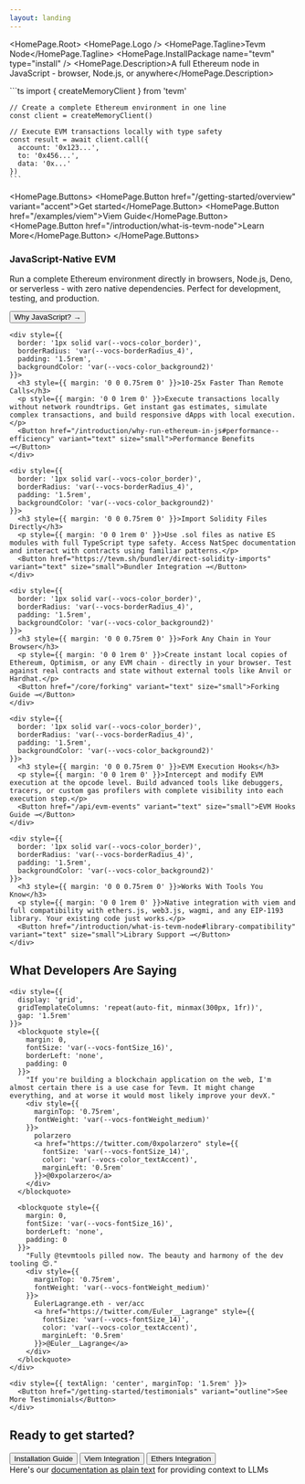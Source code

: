 ```yaml
---
layout: landing
---
```



<HomePage.Root>
  <HomePage.Logo />
  <HomePage.Tagline>Tevm Node</HomePage.Tagline>
  <HomePage.InstallPackage name="tevm" type="install" />
  <HomePage.Description>A full Ethereum node in JavaScript - browser, Node.js, or anywhere</HomePage.Description>
  
  <div className="code-snippet" style={{
    maxWidth: '600px',
    margin: '1.5rem auto',
    backgroundColor: 'var(--vocs-color_background2)',
    borderRadius: 'var(--vocs-borderRadius_4)',
    padding: '1rem',
    overflow: 'auto'
  }}>
    ```ts
    import { createMemoryClient } from 'tevm'
    
    // Create a complete Ethereum environment in one line
    const client = createMemoryClient()
    
    // Execute EVM transactions locally with type safety
    const result = await client.call({
      account: '0x123...',
      to: '0x456...',
      data: '0x...'
    })
    ```
  </div>
  
  <HomePage.Buttons>
    <HomePage.Button href="/getting-started/overview" variant="accent">Get started</HomePage.Button>
    <HomePage.Button href="/examples/viem">Viem Guide</HomePage.Button>
    <HomePage.Button href="/introduction/what-is-tevm-node">Learn More</HomePage.Button>
  </HomePage.Buttons>
  
  <div style={{ 
    display: 'grid', 
    gridTemplateColumns: 'repeat(auto-fill, minmax(280px, 1fr))', 
    gap: '1.5rem', 
    maxWidth: '1200px',
    margin: '3rem auto 1.5rem'
  }}>
    <div style={{ 
      border: '1px solid var(--vocs-color_border)', 
      borderRadius: 'var(--vocs-borderRadius_4)', 
      padding: '1.5rem',
      backgroundColor: 'var(--vocs-color_background2)'
    }}>
      <h3 style={{ margin: '0 0 0.75rem 0' }}>JavaScript-Native EVM</h3>
      <p style={{ margin: '0 0 1rem 0' }}>Run a complete Ethereum environment directly in browsers, Node.js, Deno, or serverless - with zero native dependencies. Perfect for development, testing, and production.</p>
      <Button href="/introduction/why-run-ethereum-in-js" variant="text" size="small">Why JavaScript? →</Button>
    </div>
    
    <div style={{ 
      border: '1px solid var(--vocs-color_border)', 
      borderRadius: 'var(--vocs-borderRadius_4)', 
      padding: '1.5rem',
      backgroundColor: 'var(--vocs-color_background2)'
    }}>
      <h3 style={{ margin: '0 0 0.75rem 0' }}>10-25x Faster Than Remote Calls</h3>
      <p style={{ margin: '0 0 1rem 0' }}>Execute transactions locally without network roundtrips. Get instant gas estimates, simulate complex transactions, and build responsive dApps with local execution.</p>
      <Button href="/introduction/why-run-ethereum-in-js#performance--efficiency" variant="text" size="small">Performance Benefits →</Button>
    </div>
    
    <div style={{ 
      border: '1px solid var(--vocs-color_border)', 
      borderRadius: 'var(--vocs-borderRadius_4)', 
      padding: '1.5rem',
      backgroundColor: 'var(--vocs-color_background2)'
    }}>
      <h3 style={{ margin: '0 0 0.75rem 0' }}>Import Solidity Files Directly</h3>
      <p style={{ margin: '0 0 1rem 0' }}>Use .sol files as native ES modules with full TypeScript type safety. Access NatSpec documentation and interact with contracts using familiar patterns.</p>
      <Button href="https://tevm.sh/bundler/direct-solidity-imports" variant="text" size="small">Bundler Integration →</Button>
    </div>
    
    <div style={{ 
      border: '1px solid var(--vocs-color_border)', 
      borderRadius: 'var(--vocs-borderRadius_4)', 
      padding: '1.5rem',
      backgroundColor: 'var(--vocs-color_background2)'
    }}>
      <h3 style={{ margin: '0 0 0.75rem 0' }}>Fork Any Chain in Your Browser</h3>
      <p style={{ margin: '0 0 1rem 0' }}>Create instant local copies of Ethereum, Optimism, or any EVM chain - directly in your browser. Test against real contracts and state without external tools like Anvil or Hardhat.</p>
      <Button href="/core/forking" variant="text" size="small">Forking Guide →</Button>
    </div>
    
    <div style={{ 
      border: '1px solid var(--vocs-color_border)', 
      borderRadius: 'var(--vocs-borderRadius_4)', 
      padding: '1.5rem',
      backgroundColor: 'var(--vocs-color_background2)'
    }}>
      <h3 style={{ margin: '0 0 0.75rem 0' }}>EVM Execution Hooks</h3>
      <p style={{ margin: '0 0 1rem 0' }}>Intercept and modify EVM execution at the opcode level. Build advanced tools like debuggers, tracers, or custom gas profilers with complete visibility into each execution step.</p>
      <Button href="/api/evm-events" variant="text" size="small">EVM Hooks Guide →</Button>
    </div>
    
    <div style={{ 
      border: '1px solid var(--vocs-color_border)', 
      borderRadius: 'var(--vocs-borderRadius_4)', 
      padding: '1.5rem',
      backgroundColor: 'var(--vocs-color_background2)'
    }}>
      <h3 style={{ margin: '0 0 0.75rem 0' }}>Works With Tools You Know</h3>
      <p style={{ margin: '0 0 1rem 0' }}>Native integration with viem and full compatibility with ethers.js, web3.js, wagmi, and any EIP-1193 library. Your existing code just works.</p>
      <Button href="/introduction/what-is-tevm-node#library-compatibility" variant="text" size="small">Library Support →</Button>
    </div>
  </div>
  
  <div style={{ 
    maxWidth: '800px', 
    margin: '3rem auto',
    padding: '1.5rem',
    backgroundColor: 'var(--vocs-color_background2)',
    borderRadius: 'var(--vocs-borderRadius_4)',
    border: '1px solid var(--vocs-color_border)'
  }}>
    <h2 style={{ textAlign: 'center', marginTop: 0 }}>What Developers Are Saying</h2>
    
    <div style={{ 
      display: 'grid',
      gridTemplateColumns: 'repeat(auto-fit, minmax(300px, 1fr))',
      gap: '1.5rem'
    }}>
      <blockquote style={{ 
        margin: 0,
        fontSize: 'var(--vocs-fontSize_16)',
        borderLeft: 'none',
        padding: 0
      }}>
        "If you're building a blockchain application on the web, I'm almost certain there is a use case for Tevm. It might change everything, and at worse it would most likely improve your devX."
        <div style={{ 
          marginTop: '0.75rem', 
          fontWeight: 'var(--vocs-fontWeight_medium)' 
        }}>
          polarzero
          <a href="https://twitter.com/0xpolarzero" style={{ 
            fontSize: 'var(--vocs-fontSize_14)',
            color: 'var(--vocs-color_textAccent)',
            marginLeft: '0.5rem'
          }}>@0xpolarzero</a>
        </div>
      </blockquote>
      
      <blockquote style={{ 
        margin: 0,
        fontSize: 'var(--vocs-fontSize_16)',
        borderLeft: 'none',
        padding: 0
      }}>
        "Fully @tevmtools pilled now. The beauty and harmony of the dev tooling 😍."
        <div style={{ 
          marginTop: '0.75rem', 
          fontWeight: 'var(--vocs-fontWeight_medium)' 
        }}>
          EulerLagrange.eth - ver/acc
          <a href="https://twitter.com/Euler__Lagrange" style={{ 
            fontSize: 'var(--vocs-fontSize_14)',
            color: 'var(--vocs-color_textAccent)',
            marginLeft: '0.5rem'
          }}>@Euler__Lagrange</a>
        </div>
      </blockquote>
    </div>
    
    <div style={{ textAlign: 'center', marginTop: '1.5rem' }}>
      <Button href="/getting-started/testimonials" variant="outline">See More Testimonials</Button>
    </div>
  </div>
  
  <div style={{ 
    margin: '2rem auto', 
    maxWidth: '600px', 
    textAlign: 'center' 
  }}>
    <h2>Ready to get started?</h2>
    <div style={{ display: 'flex', gap: '1rem', justifyContent: 'center', flexWrap: 'wrap' }}>
      <Button href="/getting-started/overview" variant="accent">Installation Guide</Button>
      <Button href="/examples/viem">Viem Integration</Button>
      <Button href="/examples/ethers">Ethers Integration</Button>
    </div>
  </div>
  
  <div style={{ marginTop: '3rem', fontSize: 'var(--vocs-fontSize_14)', opacity: 0.8 }}>
    Here's our <a href="https://node.tevm.sh/llms-full.txt">documentation as plain text</a> for providing context to LLMs
  </div>
</HomePage.Root>